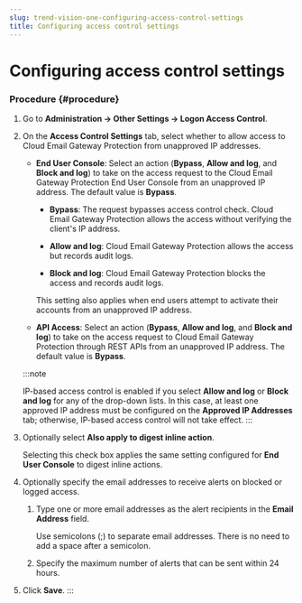 ```yaml
---
slug: trend-vision-one-configuring-access-control-settings
title: Configuring access control settings
---
```

# Configuring access control settings

### Procedure {#procedure}

1.  Go to **Administration → Other Settings → Logon Access Control**.

2.  On the **Access Control Settings** tab, select whether to allow access to Cloud Email Gateway Protection from unapproved IP addresses.

    - **End User Console**: Select an action (**Bypass**, **Allow and log**, and **Block and log**) to take on the access request to the Cloud Email Gateway Protection End User Console from an unapproved IP address. The default value is **Bypass**.

      - **Bypass**: The request bypasses access control check. Cloud Email Gateway Protection allows the access without verifying the client's IP address.

      - **Allow and log**: Cloud Email Gateway Protection allows the access but records audit logs.

      - **Block and log**: Cloud Email Gateway Protection blocks the access and records audit logs.

      This setting also applies when end users attempt to activate their accounts from an unapproved IP address.

    - **API Access**: Select an action (**Bypass**, **Allow and log**, and **Block and log**) to take on the access request to Cloud Email Gateway Protection through REST APIs from an unapproved IP address. The default value is **Bypass**.

    :::note

    IP-based access control is enabled if you select **Allow and log** or **Block and log** for any of the drop-down lists. In this case, at least one approved IP address must be configured on the **Approved IP Addresses** tab; otherwise, IP-based access control will not take effect.
    :::

3.  Optionally select **Also apply to digest inline action**.

    Selecting this check box applies the same setting configured for **End User Console** to digest inline actions.

4.  Optionally specify the email addresses to receive alerts on blocked or logged access.

    1.  Type one or more email addresses as the alert recipients in the **Email Address** field.

        Use semicolons (;) to separate email addresses. There is no need to add a space after a semicolon.

    2.  Specify the maximum number of alerts that can be sent within 24 hours.

5.  Click **Save**.
:::
